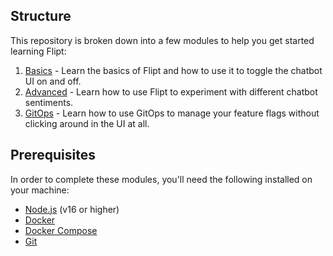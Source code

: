 ## Structure

This repository is broken down into a few modules to help you get started learning Flipt:

1. [Basics](/basics) - Learn the basics of Flipt and how to use it to toggle the chatbot UI on and off.
2. [Advanced](/advanced) - Learn how to use Flipt to experiment with different chatbot sentiments.
3. [GitOps](/gitops) - Learn how to use GitOps to manage your feature flags without clicking around in the UI at all.

## Prerequisites

In order to complete these modules, you'll need the following installed on your machine:

- [Node.js](https://nodejs.org/en/download/) (v16 or higher)
- [Docker](https://docs.docker.com/get-docker/)
- [Docker Compose](https://docs.docker.com/compose/install/)
- [Git](https://git-scm.com/)
